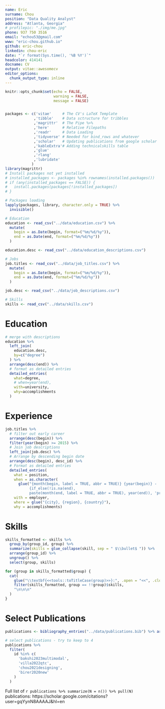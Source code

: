 ```yaml
---
name: Eric
surname: Chou
position: "Data Quality Analyst"
address: "Atlanta, Georgia"
# profilepic: "./img/me.jpg"
phone: 937 750 3516
email: "echou53@gmail.com"
www: "eric-chou.github.io"
github: eric-chou
linkedin: chou-eric
date: "`r format(Sys.time(), '%B %Y')`"
headcolor: 414141
docname: CV
output: vitae::awesomecv
editor_options: 
  chunk_output_type: inline
---
```


```r
knitr::opts_chunk$set(echo = FALSE,
                      warning = FALSE,
                      message = FALSE)


packages <- c('vitae'     # The CV's LaTeX Template
             ,'tibble'    # Data sctructure for tribbles
             ,'magrittr'  # The Pipe %>%
             ,'here'      # Relative Filepaths
             ,'readr'     # Data Loading
             ,'tidyverse' # Needed for bind_rows and whatever
             ,'scholar'   # Updating publications from google scholar
             ,'kableExtra'# Adding technicalskills table
             ,'glue'
             ,'rlang'
             ,'lubridate'
            )
library(magrittr)
# Install packages not yet installed
# installed_packages <- packages %in% rownames(installed.packages())
# if (any(installed_packages == FALSE)) {
#   install.packages(packages[!installed_packages])
# }

# Packages loading
lapply(packages, library, character.only = TRUE) %>%
  invisible()
```

```r
# Education
education <- read_csv("../data/education.csv") %>%
  mutate(
    begin = as.Date(begin, format=("%m/%d/%y")),
    end = as.Date(end, format=("%m/%d/%y"))
  )

education.desc <- read_csv("../data/education_descriptions.csv")

# Jobs
job.titles <- read_csv("../data/job_titles.csv") %>%
  mutate(
    begin = as.Date(begin, format=("%m/%d/%y")),
    end = as.Date(end, format=("%m/%d/%y"))
  )

job.desc <- read_csv("../data/job_descriptions.csv")

# Skills
skills <- read_csv("../data/skills.csv")
```

# Education

```r
# merge with descriptions
education %>%
  left_join(
    education.desc,
    by=c("degree")
  ) %>%
  arrange(desc(end)) %>%
  # format as detailed entries 
  detailed_entries(
    what=degree,
    # when=year(end),
    with=university,
    why=accomplishments
  )
```

# Experience

```r
job.titles %>% 
  # filter out early career
  arrange(desc(begin)) %>% 
  filter(year(begin) >= 2015) %>%
  # Join job descriptions
  left_join(job.desc) %>% 
  # Arrange by descending begin date
  arrange(desc(begin), desc_id) %>% 
  # Format as detailed entries
  detailed_entries(
    what = position,
    when = as.character(
      glue("{month(begin, label = TRUE, abbr = TRUE)} {year(begin)} - 
           {if_else(!is.na(end), 
           paste(month(end, label = TRUE, abbr = TRUE), year(end)), 'present')}")),
    with = employer,
    where = glue("{city}, {region}, {country}"),
    why = accomplishments)
```

# Skills

```r
skills_formatted <- skills %>% 
  group_by(group_id, group) %>% 
  summarize(skills = glue_collapse(skill, sep = " $\\bullet$ ")) %>%
  arrange(group_id) %>%
  ungroup() %>%
  select(group, skills)
```

```r
for (group in skills_formatted$group) {
  cat(
    glue("\\textbf{<<tools::toTitleCase(group)>>}:", .open = "<<", .close = ">>"),
    filter(skills_formatted, group == !!group)$skills,
    "\n\n\n"
  )
}
```


# Select Publications

```r
publications <- bibliography_entries("../data/publications.bib") %>% arrange(desc(issued))

# select publications - try to keep to 4
publications %>%
  filter(
    id %in% c(
      'bakshi2023multimodal',
      'villa2022qtc',
      'chou2021designing',
      'birer2020new'
    )
  )
```

Full list of `r publications %>% summarize(N = n()) %>% pull(N)` publications: https://scholar.google.com/citations?user=gqYynN8AAAAJ&hl=en
